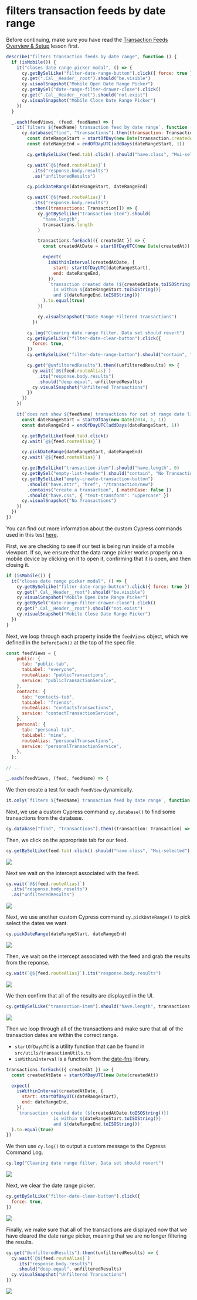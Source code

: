 # filters transaction feeds by date range

Before continuing, make sure you have read the [Transaction Feeds Overview & Setup](Transaction%20Feeds%20Overview%20&%20Setup%20375cb80b08844b928872ac8780b9718c.md) lesson first.

```jsx
describe("filters transaction feeds by date range", function () {
  if (isMobile()) {
    it("closes date range picker modal", () => {
      cy.getBySelLike("filter-date-range-button").click({ force: true })
      cy.get(".Cal__Header__root").should("be.visible")
      cy.visualSnapshot("Mobile Open Date Range Picker")
      cy.getBySel("date-range-filter-drawer-close").click()
      cy.get(".Cal__Header__root").should("not.exist")
      cy.visualSnapshot("Mobile Close Date Range Picker")
    })
  }

  _.each(feedViews, (feed, feedName) => {
    it(`filters ${feedName} transaction feed by date range`, function () {
      cy.database("find", "transactions").then((transaction: Transaction) => {
        const dateRangeStart = startOfDay(new Date(transaction.createdAt))
        const dateRangeEnd = endOfDayUTC(addDays(dateRangeStart, 1))

        cy.getBySelLike(feed.tab).click().should("have.class", "Mui-selected")

        cy.wait(`@${feed.routeAlias}`)
          .its("response.body.results")
          .as("unfilteredResults")

        cy.pickDateRange(dateRangeStart, dateRangeEnd)

        cy.wait(`@${feed.routeAlias}`)
          .its("response.body.results")
          .then((transactions: Transaction[]) => {
            cy.getBySelLike("transaction-item").should(
              "have.length",
              transactions.length
            )

            transactions.forEach(({ createdAt }) => {
              const createdAtDate = startOfDayUTC(new Date(createdAt))

              expect(
                isWithinInterval(createdAtDate, {
                  start: startOfDayUTC(dateRangeStart),
                  end: dateRangeEnd,
                }),
                `transaction created date (${createdAtDate.toISOString()})
                  is within ${dateRangeStart.toISOString()}
                  and ${dateRangeEnd.toISOString()}`
              ).to.equal(true)
            })

            cy.visualSnapshot("Date Range Filtered Transactions")
          })

        cy.log("Clearing date range filter. Data set should revert")
        cy.getBySelLike("filter-date-clear-button").click({
          force: true,
        })
        cy.getBySelLike("filter-date-range-button").should("contain", "ALL")

        cy.get("@unfilteredResults").then((unfilteredResults) => {
          cy.wait(`@${feed.routeAlias}`)
            .its("response.body.results")
            .should("deep.equal", unfilteredResults)
          cy.visualSnapshot("Unfiltered Transactions")
        })
      })
    })

    it(`does not show ${feedName} transactions for out of range date limits`, function () {
      const dateRangeStart = startOfDay(new Date(2014, 1, 1))
      const dateRangeEnd = endOfDayUTC(addDays(dateRangeStart, 1))

      cy.getBySelLike(feed.tab).click()
      cy.wait(`@${feed.routeAlias}`)

      cy.pickDateRange(dateRangeStart, dateRangeEnd)
      cy.wait(`@${feed.routeAlias}`)

      cy.getBySelLike("transaction-item").should("have.length", 0)
      cy.getBySel("empty-list-header").should("contain", "No Transactions")
      cy.getBySelLike("empty-create-transaction-button")
        .should("have.attr", "href", "/transaction/new")
        .contains("create a transaction", { matchCase: false })
        .should("have.css", { "text-transform": "uppercase" })
      cy.visualSnapshot("No Transactions")
    })
  })
})
```

You can find out more information about the custom Cypress commands used in this test [here](https://www.notion.so/RWA-Custom-Cypress-Commands-Tasks-Functions-5efc9089b2184a22910b5532796a65dd).

First, we are checking to see if our test is being run inside of a mobile viewport. If so, we ensure that the data range picker works properly on a mobile device by clicking on it to open it, confirming that it is open, and then closing it.

```jsx
if (isMobile()) {
  it("closes date range picker modal", () => {
    cy.getBySelLike("filter-date-range-button").click({ force: true })
    cy.get(".Cal__Header__root").should("be.visible")
    cy.visualSnapshot("Mobile Open Date Range Picker")
    cy.getBySel("date-range-filter-drawer-close").click()
    cy.get(".Cal__Header__root").should("not.exist")
    cy.visualSnapshot("Mobile Close Date Range Picker")
  })
}
```

Next, we loop through each property inside the `feedViews` object, which we defined in the `beforeEach()` at the top of the spec file.

```jsx
const feedViews = {
    public: {
      tab: "public-tab",
      tabLabel: "everyone",
      routeAlias: "publicTransactions",
      service: "publicTransactionService",
    },
    contacts: {
      tab: "contacts-tab",
      tabLabel: "friends",
      routeAlias: "contactsTransactions",
      service: "contactTransactionService",
    },
    personal: {
      tab: "personal-tab",
      tabLabel: "mine",
      routeAlias: "personalTransactions",
      service: "personalTransactionService",
    },
  };

// ..

_.each(feedViews, (feed, feedName) => {
```

We then create a test for each `feedView` dynamically.

```jsx
it.only(`filters ${feedName} transaction feed by date range`, function () {
```

Next, we use a custom Cypress command `cy.database()` to find some transactions from the database.

```jsx
cy.database("find", "transactions").then((transaction: Transaction) => {
```

Then, we click on the appropriate tab for our feed.

```jsx
cy.getBySelLike(feed.tab).click().should("have.class", "Mui-selected")
```

![](/images/real-world-examples/transaction-feeds/filters-transaction-feeds-by-date-range/Screen_Shot_2021-09-16_at_9.42.01_AM.png)

Next we wait on the intercept associated with the feed.

```jsx
cy.wait(`@${feed.routeAlias}`)
  .its("response.body.results")
  .as("unfilteredResults")
```

![](/images/real-world-examples/transaction-feeds/filters-transaction-feeds-by-date-range/Screen_Shot_2021-09-16_at_9.43.33_AM.png)

Next, we use another custom Cypress command `cy.pickDateRange()` to pick select the dates we want.

```jsx
cy.pickDateRange(dateRangeStart, dateRangeEnd)
```

![](/images/real-world-examples/transaction-feeds/filters-transaction-feeds-by-date-range/Screen_Shot_2021-09-16_at_9.43.54_AM.png)

Then, we wait on the intercept associated with the feed and grab the results from the reponse.

```jsx
cy.wait(`@${feed.routeAlias}`).its("response.body.results")
```

![](/images/real-world-examples/transaction-feeds/filters-transaction-feeds-by-date-range/Screen_Shot_2021-09-16_at_9.46.05_AM.png)

We then confirm that all of the results are displayed in the UI.

```jsx
cy.getBySelLike("transaction-item").should("have.length", transactions.length)
```

![](/images/real-world-examples/transaction-feeds/filters-transaction-feeds-by-date-range/Screen_Shot_2021-09-16_at_9.47.48_AM.png)

Then we loop through all of the transactions and make sure that all of the transaction dates are within the correct range.

- `startOfDayUTC` is a utility function that can be found in `src/utils/transactionUtils.ts`
- `isWithinInterval` is a function from the [date-fns](https://date-fns.org/) library.

```jsx
transactions.forEach(({ createdAt }) => {
  const createdAtDate = startOfDayUTC(new Date(createdAt))

  expect(
    isWithinInterval(createdAtDate, {
      start: startOfDayUTC(dateRangeStart),
      end: dateRangeEnd,
    }),
    `transaction created date (${createdAtDate.toISOString()}) 
                  is within ${dateRangeStart.toISOString()} 
                  and ${dateRangeEnd.toISOString()}`
  ).to.equal(true)
})
```

We then use `cy.log()` to output a custom message to the Cypress Command Log.

```jsx
cy.log("Clearing date range filter. Data set should revert")
```

![](/images/real-world-examples/transaction-feeds/filters-transaction-feeds-by-date-range/Screen_Shot_2021-09-16_at_9.55.33_AM.png)

Next, we clear the date range picker.

```jsx
cy.getBySelLike("filter-date-clear-button").click({
  force: true,
})
```

![](/images/real-world-examples/transaction-feeds/filters-transaction-feeds-by-date-range/Screen_Shot_2021-09-16_at_9.57.16_AM.png)

Finally, we make sure that all of the transactions are displayed now that we have cleared the date range picker, meaning that we are no longer filtering the results.

```jsx
cy.get("@unfilteredResults").then((unfilteredResults) => {
  cy.wait(`@${feed.routeAlias}`)
    .its("response.body.results")
    .should("deep.equal", unfilteredResults)
  cy.visualSnapshot("Unfiltered Transactions")
})
```

![](/images/real-world-examples/transaction-feeds/filters-transaction-feeds-by-date-range/Screen_Shot_2021-09-16_at_9.58.15_AM.png)

